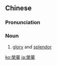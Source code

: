 ==Chinese==
{{zh-forms|s=荣华}}

===Pronunciation===
{{zh-pron
|m=rónghuá
|c=wing4 waa4
|mn=qz,xm,zz:êng-hôa
|cat=n
}}

===Noun===
{{zh-noun}}

# [[glory]] and [[splendor]]

[[ko:榮華]]
[[ja:榮華]]